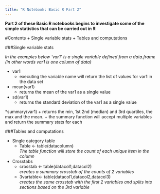 ```yaml
---
title: "R Notebook: Basic R Part 2"
---
```


__Part 2 of these Basic R notebooks begins to investigate some of the simple statistics that can be carried out in R __



#Contents
+ Single variable stats
+ Tables and computations

###Single variable stats

*In the examples below 'var1' is a single variable defined from a data.frame (in other words var1 is one column of data) *

* var1
    + executing the variable name will return the list of values for var1 in the data set
    
* mean(var1)
    + returns the mean of the var1 as a single value

* sd(var1)
    + returns the standard deviation of the var1 as a single value
    
*summary(var1)
    + returns the min, 1st 2nd (median) and 3rd quartiles, the max and the mean.
    + the summary function will accept multiple variables and return the summary stats for each
    
###Tables and computations

* Single category table  
    + Table <- table(datacolumn)  
      *The table function will store the count of each unique item in the column*  
* Crosstabs  
    + crosstab <- table(datacol1,datacol2)  
    *creates a summary crosstab of the counts of 2 variables*   
    + 3vartable<- table(datacol1,datacol2,datacol3)  
    *creates the same crosstab with the first 2 variables and splits into sections based on the 3rd variable*  
    

    

  
  
    
